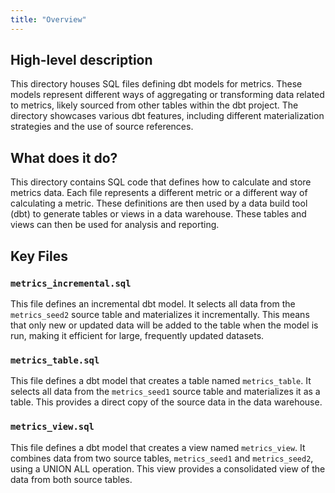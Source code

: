 ```yaml
---
title: "Overview"
---
```


## High-level description
This directory houses SQL files defining dbt models for metrics. These models represent different ways of aggregating or transforming data related to metrics, likely sourced from other tables within the dbt project. The directory showcases various dbt features, including different materialization strategies and the use of source references.

## What does it do?
This directory contains SQL code that defines how to calculate and store metrics data. Each file represents a different metric or a different way of calculating a metric. These definitions are then used by a data build tool (dbt) to generate tables or views in a data warehouse. These tables and views can then be used for analysis and reporting.

## Key Files
### `metrics_incremental.sql`
This file defines an incremental dbt model. It selects all data from the `metrics_seed2` source table and materializes it incrementally. This means that only new or updated data will be added to the table when the model is run, making it efficient for large, frequently updated datasets.

### `metrics_table.sql`
This file defines a dbt model that creates a table named `metrics_table`. It selects all data from the `metrics_seed1` source table and materializes it as a table. This provides a direct copy of the source data in the data warehouse.

### `metrics_view.sql`
This file defines a dbt model that creates a view named `metrics_view`. It combines data from two source tables, `metrics_seed1` and `metrics_seed2`, using a UNION ALL operation. This view provides a consolidated view of the data from both source tables.
